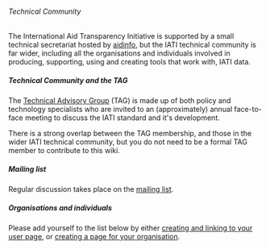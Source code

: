 ====== Technical Community ======

The International Aid Transparency Initiative is supported by a small technical secretariat hosted by [[aidinfo]], but the IATI technical community is far wider, including all the organisations and individuals involved in producing, supporting, using and creating tools that work with, IATI data.

===== Technical Community and the TAG ===== 
The [[TAG|Technical Advisory Group]] (TAG) is made up of both policy and technology specialists who are invited to an (approximately) annual face-to-face meeting to discuss the IATI standard and it's development.

There is a strong overlap between the TAG membership, and those in the wider IATI technical community, but you do not need to be a formal TAG member to contribute to this wiki.

===== Mailing list =====

Regular discussion takes place on the [[mailing list]].

===== Organisations and individuals =====

Please add yourself to the list below by either [[creating and linking to your user page]], or [[creating a page for your organisation]]. 